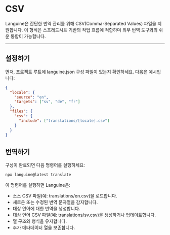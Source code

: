 # CSV

Languine은 간단한 번역 관리를 위해 CSV(Comma-Separated Values) 파일을 지원합니다. 이 형식은 스프레드시트 기반의 작업 흐름에 적합하며 외부 번역 도구와의 쉬운 통합이 가능합니다.

---

## 설정하기

먼저, 프로젝트 루트에 languine.json 구성 파일이 있는지 확인하세요. 다음은 예시입니다:

```json
{
  "locale": {
    "source": "en",
    "targets": ["sv", "de", "fr"]
  },
  "files": {
    "csv": {
      "include": ["translations/[locale].csv"]
    }
  }
}
```

## 번역하기

구성이 완료되면 다음 명령어를 실행하세요:

```bash
npx languine@latest translate
```

이 명령어를 실행하면 Languine은:

- 소스 CSV 파일(예: translations/en.csv)을 로드합니다.
- 새로운 또는 수정된 번역 문자열을 감지합니다.
- 대상 언어에 대한 번역을 생성합니다.
- 대상 언어 CSV 파일(예: translations/sv.csv)을 생성하거나 업데이트합니다.
- 열 구조와 형식을 유지합니다.
- 추가 메타데이터 열을 보존합니다.
